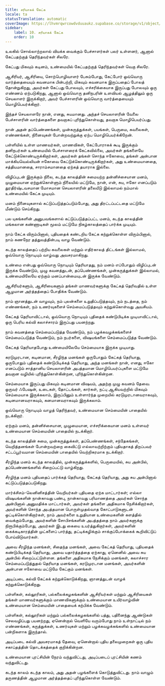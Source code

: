 ```yaml
---
title: சரியாகக் கேட்க
locale: ta
statusTranslation: automatic
coverImage: https://lhvmrqwrcowdvduuaukz.supabase.co/storage/v1/object/public/strapi-uploads/small_cover-educacion-fundamental.webp-2d51a7828a2b1309555be27f7e2a61a0.webp
sidebar:
    label: 10. சரியாகக் கேட்க
    order: 10
---
```

உலகில் சொல்லாற்றலால் வியக்க வைக்கும் பேச்சாளர்கள் பலர் உள்ளனர், ஆனால் கேட்பதற்குத் தெரிந்தவர்கள் சிலரே.

கேட்பது மிகவும் கடினம், உண்மையில் கேட்பதற்குத் தெரிந்தவர்கள் வெகு சிலரே.

ஆசிரியர், ஆசிரியை, சொற்பொழிவாளர் பேசும்போது, கேட்போர் ஒவ்வொரு வார்த்தையையும் கவனமாக பின்பற்றி, மிகவும் கவனமாக இருப்பதைப் போலத் தோன்றுகிறது, அவர்கள் கேட்பது போலவும், எச்சரிக்கையாக இருப்பது போலவும் ஒரு எண்ணம் ஏற்படுகிறது, ஆனால் ஒவ்வொரு தனிநபரின் உளவியல் ஆழத்திலும் ஒரு செயலாளர் இருக்கிறார், அவர் பேச்சாளரின் ஒவ்வொரு வார்த்தையையும் மொழிபெயர்க்கிறார்.

இந்தச் செயலாளரே நான், எனது, சுயமானது. அந்தச் செயலாளரின் வேலை பேச்சாளரின் வார்த்தைகளை தவறாகப் புரிந்துகொள்வது, தவறாக மொழிபெயர்ப்பது.

நான் அதன் தப்பெண்ணங்கள், முன்கருத்துக்கள், பயங்கள், பெருமை, கவலைகள், எண்ணங்கள், நினைவுகள் போன்றவற்றுக்கு ஏற்ப மொழிபெயர்க்கிறேன்.

பள்ளியில் உள்ள மாணவர்கள், மாணவிகள், கேட்போராகக் கூடி இருக்கும் தனிநபர்கள் உண்மையில் பேச்சாளரைக் கேட்கவில்லை, அவர்கள் தங்களையே கேட்டுக்கொண்டிருக்கிறார்கள், அவர்கள் தங்கள் சொந்த ஈகோவை, தங்கள் அன்பான மாக்கியவெல்லியன் ஈகோவை கேட்டுக்கொண்டிருக்கிறார்கள், அது உண்மையானதை, சத்தியமானதை, சாராம்சமானதை ஏற்கத் தயாராக இல்லை.

விழிப்புடன் இருக்கும் நிலை, கடந்த காலத்தின் சுமையற்ற தன்னிச்சையான மனம், முழுமையான ஏற்றுக்கொள்ளும் நிலையில் மட்டுமே, நான், என், சுய, ஈகோ எனப்படும் துரதிர்ஷ்டவசமான மோசமான செயலாளரின் தலையீடு இல்லாமல் நம்மால் உண்மையில் கேட்க முடியும்.

மனம் நினைவுகளால் கட்டுப்படுத்தப்படும்போது, அது திரட்டப்பட்டதை மட்டுமே மீண்டும் செய்கிறது.

பல யுகங்களின் அனுபவங்களால் கட்டுப்படுத்தப்பட்ட மனம், கடந்த காலத்தின் மங்கலான கண்ணாடிகள் மூலம் மட்டுமே நிகழ்காலத்தைப் பார்க்க முடியும்.

நாம் கேட்க விரும்பினால், புதியதைக் கண்டறிய கேட்க கற்றுக்கொள்ள விரும்பினால், நாம் கணநேர தத்துவத்தின்படி வாழ வேண்டும்.

கடந்த காலத்தைப் பற்றிய கவலைகள் மற்றும் எதிர்காலத் திட்டங்கள் இல்லாமல், ஒவ்வொரு நொடியும் வாழ்வது அவசரமாகிறது.

உண்மை என்பது ஒவ்வொரு நொடியும் தெரியாதது, நம் மனம் எப்போதும் விழிப்புடன் இருக்க வேண்டும், முழு கவனத்துடன், தப்பெண்ணங்கள், முன்கருத்துக்கள் இல்லாமல், உண்மையிலேயே ஏற்கும் மனப்பான்மையுடன் இருக்க வேண்டும்.

ஆசிரியர்களும், ஆசிரியைகளும் தங்கள் மாணவர்களுக்கு கேட்கத் தெரிவதில் உள்ள ஆழமான அர்த்தத்தைப் போதிக்க வேண்டும்.

நாம் ஞானத்துடன் வாழவும், நம் புலன்களை உறுதிப்படுத்தவும், நம் நடத்தை, நம் எண்ணங்கள், நம் உணர்வுகளைச் செம்மைப்படுத்தவும் கற்றுக்கொள்வது அவசியம்.

கேட்கத் தெரியாவிட்டால், ஒவ்வொரு நொடியும் புதிதைக் கண்டுபிடிக்க முடியாவிட்டால், ஒரு பெரிய கல்வி கலாச்சாரம் இருப்பது பயனற்றது.

நாம் கவனத்தை செம்மைப்படுத்த வேண்டும், நம் பழக்கவழக்கங்களைச் செம்மைப்படுத்த வேண்டும், நம் நபர்களை, விஷயங்களை செம்மைப்படுத்த வேண்டும்.

கேட்கத் தெரியாதபோது உண்மையிலேயே செம்மையாக இருக்க முடியாது.

கரடுமுரடான, கடினமான, சீரழிந்த மனங்கள் ஒருபோதும் கேட்கத் தெரியாது, ஒருபோதும் புதிதைக் கண்டுபிடிக்கத் தெரியாது, அந்த மனங்கள் நான், எனது, ஈகோ எனப்படும் சாத்தானிய செயலாளரின் அபத்தமான மொழிபெயர்ப்புகளை மட்டுமே தவறான வழியில் புரிந்துகொள்கின்றன, புரிந்துகொள்கின்றன.

செம்மையாக இருப்பது மிகவும் கடினமான விஷயம், அதற்கு முழு கவனம் தேவை. ஒருவர் ஃபேஷன், உடைகள், தோட்டங்கள், கார்கள், நட்பு ஆகியவற்றில் மிகவும் செம்மையாக இருக்கலாம், இருப்பினும் உள்ளார்ந்த முறையில் கரடுமுரடானவராகவும், கடினமானவராகவும், கனமானவராகவும் இருக்கலாம்.

ஒவ்வொரு நொடியும் வாழத் தெரிந்தவர், உண்மையான செம்மையின் பாதையில் நடக்கிறார்.

ஏற்கும் மனம், தன்னிச்சையான, முழுமையான, எச்சரிக்கையான மனம் உள்ளவர் உண்மையான செம்மையின் பாதையில் நடக்கிறார்.

கடந்த காலத்தின் சுமை, முன்கருத்துக்கள், தப்பெண்ணங்கள், சந்தேகங்கள், வெறித்தனங்கள் போன்றவற்றை கைவிட்டு எல்லாவற்றிற்கும் புதியதாகத் திறப்பவர் சட்டப்பூர்வமான செம்மையின் பாதையில் வெற்றிகரமாக நடக்கிறார்.

சீரழிந்த மனம் கடந்த காலத்தில், முன்கருத்துக்களில், பெருமையில், சுய அன்பில், தப்பெண்ணங்களில் சிறைப்பட்டு வாழ்கிறது.

சீரழிந்த மனம் புதியதைப் பார்க்கத் தெரியாது, கேட்கத் தெரியாது, அது சுய அன்பினால் கட்டுப்படுத்தப்படுகிறது.

மார்க்சிசம்-லெனினிசத்தின் வெறியர்கள் புதியதை ஏற்க மாட்டார்கள்; எல்லா விஷயங்களின் நான்காவது பண்பு, நான்காவது பரிமாணத்தை அவர்கள் சொந்த அன்பினால் அனுமதிக்க மாட்டார்கள், அவர்கள் தங்களை அதிகமாக நேசிக்கிறார்கள், அவர்களின் சொந்த அபத்தமான பொருள்முதல்வாத கோட்பாடுகளுடன் ஒட்டிக்கொள்கிறார்கள், நாம் அவர்களை உறுதியான உண்மைகளின் களத்தில் வைக்கும்போது, அவர்களின் சோபிசங்களின் அபத்தத்தை நாம் அவர்களுக்கு நிரூபிக்கும்போது, அவர்கள் இடது கையை உயர்த்துகிறார்கள், அவர்களின் கைக்கடிகாரத்தின் முட்களைப் பார்த்து, தட்டிக்கழிக்கும் சாக்குப்போக்கைக் கூறிவிட்டுப் போய்விடுவார்கள்.

அவை சீரழிந்த மனங்கள், சிதைந்த மனங்கள், அவை கேட்கத் தெரியாது, புதியதைக் கண்டுபிடிக்கத் தெரியாது, அவை யதார்த்தத்தை ஏற்காது, ஏனெனில் அவை சுய அன்பில் சிறைப்பட்டுள்ளன. தங்களை அதிகமாக நேசிக்கும் மனங்கள், கலாச்சார செம்மைப்படுத்துதல் தெரியாத மனங்கள், கரடுமுரடான மனங்கள், அவர்களின் அன்பான ஈகோவை மட்டுமே கேட்கும் மனங்கள்.

அடிப்படை கல்வி கேட்கக் கற்றுக்கொடுக்கிறது, ஞானத்துடன் வாழக் கற்றுக்கொடுக்கிறது.

பள்ளிகள், கல்லூரிகள், பல்கலைக்கழகங்களின் ஆசிரியர்கள் மற்றும் ஆசிரியைகள் தங்கள் மாணவர்களுக்கும் மாணவிகளுக்கும் உண்மையான உயிர்வாழ்வின் உண்மையான செம்மையின் பாதையைக் கற்பிக்க வேண்டும்.

பள்ளிகள், கல்லூரிகள் மற்றும் பல்கலைக்கழகங்களில் பத்து, பதினைந்து ஆண்டுகள் செலவழிப்பது பயனற்றது, ஏனென்றால் வெளியே வரும்போது நாம் உள்நாட்டில் நம் எண்ணங்கள், கருத்துக்கள், உணர்வுகள் மற்றும் பழக்கவழக்கங்களில் உண்மையான பன்றிகளாக இருந்தால்.

அடிப்படை கல்வி அவசரமாகத் தேவை, ஏனென்றால் புதிய தலைமுறைகள் ஒரு புதிய சகாப்தத்தின் தொடக்கத்தைக் குறிக்கின்றன.

உண்மையான புரட்சியின் நேரம் வந்துவிட்டது, அடிப்படைப் புரட்சியின் கணம் வந்துவிட்டது.

கடந்த காலம் கடந்த காலம், அது அதன் பழங்களைக் கொடுத்துவிட்டது. நாம் வாழும் தருணத்தின் ஆழமான அர்த்தத்தைப் புரிந்துகொள்ள வேண்டும்.

